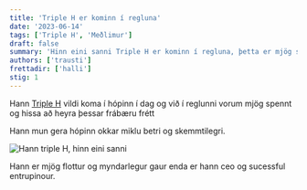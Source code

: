 ```yaml
---
title: 'Triple H er kominn í regluna'
date: '2023-06-14'
tags: ['Triple H', 'Meðlimur']
draft: false
summary: 'Hinn eini sanni Triple H er kominn í regluna, þetta er mjög spennandi'
authors: ['trausti']
frettadir: ['halli']
stig: 1
---
```


Hann [Triple H](/medlimir/halli) vildi koma í hópinn í dag og við
í reglunni vorum mjög spennt og hissa að heyra þessar frábæru frétt

Hann mun gera hópinn okkar miklu betri og skemmtilegri.

![Hann triple H, hinn eini sanni](/static/images/faerslur/annad/halli.jpg)

Hann er mjög flottur og myndarlegur gaur
enda er hann ceo og sucessful entrupinour.
